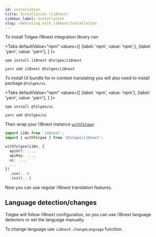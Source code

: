 ```yaml
---
id: installation
title: Installation (i18next)
sidebar_label: Installation
slug: /web/using_with_i18next/installation
---
```


To install Tolgee i18next integration library run:


<Tabs
    defaultValue="npm"
    values={[
        {label: 'npm', value: 'npm',},
        {label: 'yarn', value: 'yarn'},
    ]
    }>
<TabItem value="npm">

```shell
npm install i18next @tolgee/i18next
```

</TabItem>
<TabItem value="yarn">

```shell
yarn add i18next @tolgee/i18next
```

</TabItem>
</Tabs>

To install UI bundle for in-context translating you will also need to install package `@tolgee/ui`.

<Tabs
    defaultValue="npm"
    values={[
        {label: 'npm', value: 'npm'},
        {label: 'yarn', value: 'yarn'},
    ]
    }>
<TabItem value="npm">

```shell
npm install @tolgee/ui
```

</TabItem>
<TabItem value="yarn">

```shell
yarn add @tolgee/ui
```

</TabItem>
</Tabs>

Then wrap your i18next instance [`withTolgee`](./api#function-withtolgeei18next-tolgeeconfig):

```ts
import i18n from 'i18next';
import { withTolgee } from '@tolgee/i18next';

withTolgee(i18n, {
  apiUrl: ...,
  apiKey: ...,
  ui: ...,
  ...
})
  .use(...)
  .init(...)

```

Now you can use regular i18next translation features.

## Language detection/changes

Tolgee will follow i18next configuration, so you can use i18next language detectors or set the language manually.

To change language use `i18next.changeLanguage` function.

